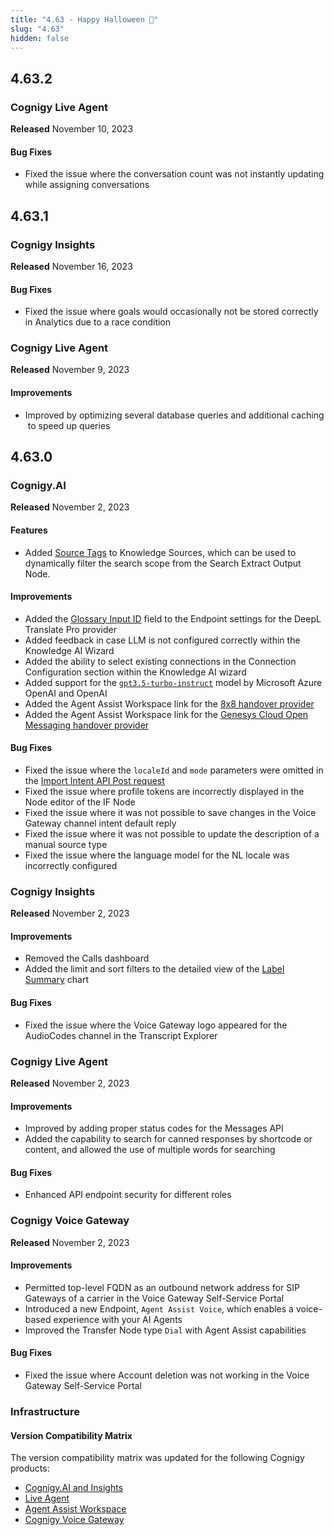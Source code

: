 ```yaml
---
title: "4.63 - Happy Halloween 🦇"
slug: "4.63"
hidden: false
---
```



<ReleaseNotesNodejsComponent16EndOfSupport/>

<ReleaseNotesTwilioAutopilotDeprecation/>

<ReleaseNotesNluMigration/>

## 4.63.2

### Cognigy Live Agent

**Released** November 10, 2023

#### Bug Fixes

- Fixed the issue where the conversation count was not instantly updating while assigning conversations

## 4.63.1

### Cognigy Insights

**Released** November 16, 2023

#### Bug Fixes

- Fixed the issue where goals would occasionally not be stored correctly in Analytics due to a race condition

### Cognigy Live Agent

**Released** November 9, 2023

#### Improvements

- Improved by optimizing several database queries and additional caching to speed up queries

## 4.63.0

### Cognigy.AI

**Released** November 2, 2023

#### Features

- Added [Source Tags](/ai/agents/develop/knowledge-ai/knowledge-source/overview-tags) to Knowledge Sources, which can be used to dynamically filter the search scope from the Search Extract Output Node.

#### Improvements

- Added the [Glossary Input ID](/ai/agents/deploy/endpoints/real-time-translation-settings#real-time-translation-settings) field to the Endpoint settings for the DeepL Translate Pro provider
- Added feedback in case LLM is not configured correctly within the Knowledge AI Wizard
- Added the ability to select existing connections in the Connection Configuration section within the Knowledge AI wizard
- Added support for the [`gpt3.5-turbo-instruct`](/ai/agents/develop/gen-ai-and-llms/model-support-by-feature) model by Microsoft Azure OpenAI and OpenAI
- Added the Agent Assist Workspace link for the [8x8 handover provider](/ai/escalate/handover-reference/8x8)
- Added the Agent Assist Workspace link for the [Genesys Cloud Open Messaging handover provider](/ai/escalate/handover-reference/genesys-cloud-open-messaging)

#### Bug Fixes

- Fixed the issue where the `localeId` and `mode` parameters were omitted in the [Import Intent API Post request](https://api-trial.cognigy.ai/openapi#post-/v2.0/flows/-flowId-/intents/import)
- Fixed the issue where profile tokens are incorrectly displayed in the Node editor of the IF Node
- Fixed the issue where it was not possible to save changes in the Voice Gateway channel intent default reply
- Fixed the issue where it was not possible to update the description of a manual source type
- Fixed the issue where the language model for the NL locale was incorrectly configured

### Cognigy Insights

**Released** November 2, 2023

#### Improvements

- Removed the Calls dashboard
- Added the limit and sort filters to the detailed view of the [Label Summary](/insights/reports/live-agent#label-summary) chart

#### Bug Fixes

- Fixed the issue where the Voice Gateway logo appeared for the AudioCodes channel in the Transcript Explorer

### Cognigy Live Agent

**Released** November 2, 2023

#### Improvements

- Improved by adding proper status codes for the Messages API
- Added the capability to search for canned responses by shortcode or content, and allowed the use of multiple words for searching

#### Bug Fixes

- Enhanced API endpoint security for different roles

### Cognigy Voice Gateway

**Released** November 2, 2023

#### Improvements

- Permitted top-level FQDN as an outbound network address for SIP Gateways of a carrier in the Voice Gateway Self-Service Portal
- Introduced a new Endpoint, `Agent Assist Voice`, which enables a voice-based experience with your AI Agents
- Improved the Transfer Node type `Dial` with Agent Assist capabilities

####  Bug Fixes

- Fixed the issue where Account deletion was not working in the Voice Gateway Self-Service Portal

### Infrastructure

#### Version Compatibility Matrix

The version compatibility matrix was updated for the following Cognigy products:

- [Cognigy.AI and Insights](/ai/administer/installation/version-compatibility-matrix)
- [Live Agent](/live-agent/installation/deployment/version-compatibility-matrix)
- [Agent Assist Workspace](/agent-copilot/installation/version-compatibility-matrix)
- [Cognigy Voice Gateway](/voice-gateway/installation/version-compatibility-matrix)